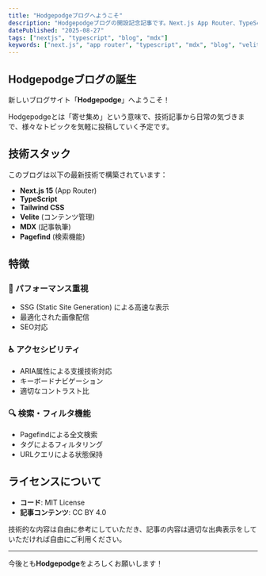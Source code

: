 ```yaml
---
title: "Hodgepodgeブログへようこそ"
description: "Hodgepodgeブログの開設記念記事です。Next.js App Router、TypeScript、MDXを使った最新のブログシステムについてご紹介します。技術スタック、パフォーマンス、アクセシビリティ対応、検索機能などの特徴を詳しく解説しています。"
datePublished: "2025-08-27"
tags: ["nextjs", "typescript", "blog", "mdx"]
keywords: ["next.js", "app router", "typescript", "mdx", "blog", "velite"]
---
```


## Hodgepodgeブログの誕生

新しいブログサイト「**Hodgepodge**」へようこそ！

Hodgepodgeとは「寄せ集め」という意味で、技術記事から日常の気づきまで、様々なトピックを気軽に投稿していく予定です。

## 技術スタック

このブログは以下の最新技術で構築されています：

- **Next.js 15** (App Router)
- **TypeScript**
- **Tailwind CSS**
- **Velite** (コンテンツ管理)
- **MDX** (記事執筆)
- **Pagefind** (検索機能)

## 特徴

### 🚀 パフォーマンス重視
- SSG (Static Site Generation) による高速な表示
- 最適化された画像配信
- SEO対応

### ♿ アクセシビリティ
- ARIA属性による支援技術対応
- キーボードナビゲーション
- 適切なコントラスト比

### 🔍 検索・フィルタ機能
- Pagefindによる全文検索
- タグによるフィルタリング
- URLクエリによる状態保持

## ライセンスについて

- **コード**: MIT License
- **記事コンテンツ**: CC BY 4.0

技術的な内容は自由に参考にしていただき、記事の内容は適切な出典表示をしていただければ自由にご利用ください。

---

今後とも**Hodgepodge**をよろしくお願いします！